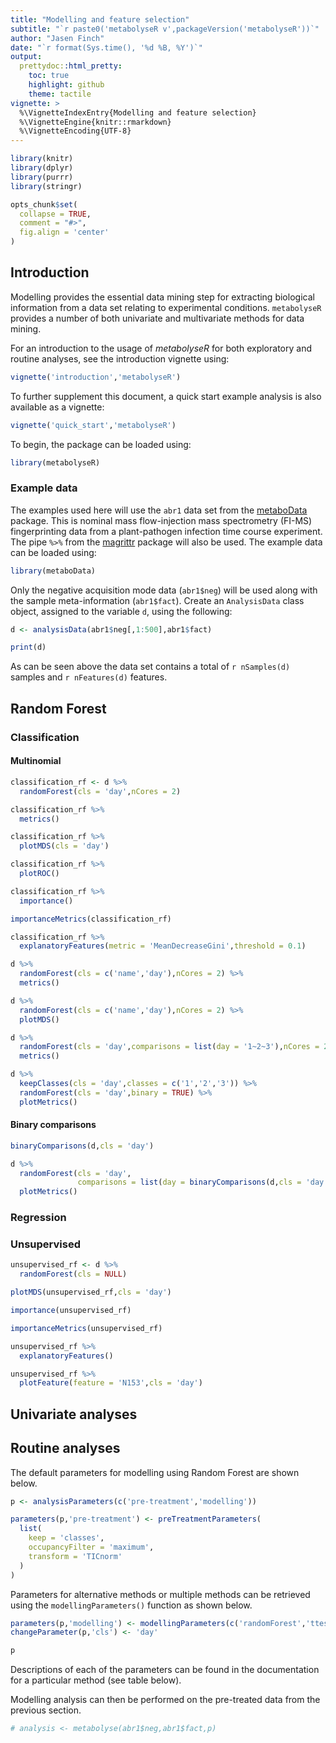 ```yaml
---
title: "Modelling and feature selection"
subtitle: "`r paste0('metabolyseR v',packageVersion('metabolyseR'))`"
author: "Jasen Finch"
date: "`r format(Sys.time(), '%d %B, %Y')`"
output:
  prettydoc::html_pretty:
    toc: true
    highlight: github
    theme: tactile
vignette: >
  %\VignetteIndexEntry{Modelling and feature selection}
  %\VignetteEngine{knitr::rmarkdown}
  %\VignetteEncoding{UTF-8}
---
```


```r
library(knitr)
library(dplyr)
library(purrr)
library(stringr)

opts_chunk$set(
  collapse = TRUE,
  comment = "#>",
  fig.align = 'center'
)
```

## Introduction

Modelling provides the essential data mining step for extracting biological information from a data set relating to experimental conditions.
`metabolyseR` provides a number of both univariate and multivariate methods for data mining.

For an introduction to the usage of *metabolyseR* for both exploratory and routine analyses, see the introduction vignette using:

```r
vignette('introduction','metabolyseR')
```

To further supplement this document, a quick start example analysis is also available as a vignette:

```r
vignette('quick_start','metabolyseR')
```

To begin, the package can be loaded using:

```r
library(metabolyseR)
```

### Example data

The examples used here will use the `abr1` data set from the [metaboData](https://aberhrml.github.io/metaboData/) package. 
This is nominal mass flow-injection mass spectrometry (FI-MS) fingerprinting data from a plant-pathogen infection time course experiment.
The pipe `%>%` from the [magrittr](https://magrittr.tidyverse.org/) package will also be used.
The example data can be loaded using:

```r
library(metaboData)
```

Only the negative acquisition mode data (`abr1$neg`) will be used along with the sample meta-information (`abr1$fact`).
Create an `AnalysisData` class object, assigned to the variable `d`, using the following:

```r
d <- analysisData(abr1$neg[,1:500],abr1$fact)
```

```r
print(d)
```

As can be seen above the data set contains a total of `r nSamples(d)` samples and `r nFeatures(d)` features.

## Random Forest

### Classification

#### Multinomial

```r
classification_rf <- d %>%
  randomForest(cls = 'day',nCores = 2)
```

```r
classification_rf %>%
  metrics()
```

```r
classification_rf %>% 
  plotMDS(cls = 'day')
```

```r
classification_rf %>% 
  plotROC()
```

```r
classification_rf %>%
  importance()
```

```r
importanceMetrics(classification_rf)
```

```r
classification_rf %>%
  explanatoryFeatures(metric = 'MeanDecreaseGini',threshold = 0.1)
```

```r
d %>%
  randomForest(cls = c('name','day'),nCores = 2) %>%
  metrics()
```

```r
d %>%
  randomForest(cls = c('name','day'),nCores = 2) %>%
  plotMDS()
```

```r
d %>%
  randomForest(cls = 'day',comparisons = list(day = '1~2~3'),nCores = 2) %>%
  metrics()
```

```r
d %>%
  keepClasses(cls = 'day',classes = c('1','2','3')) %>%
  randomForest(cls = 'day',binary = TRUE) %>%
  plotMetrics()
```

#### Binary comparisons

```r
binaryComparisons(d,cls = 'day')
```

```r
d %>%
  randomForest(cls = 'day',
               comparisons = list(day = binaryComparisons(d,cls = 'day')[1:4])) %>%
  plotMetrics()
```


### Regression

### Unsupervised

```r
unsupervised_rf <- d %>%
  randomForest(cls = NULL)
```

```r
plotMDS(unsupervised_rf,cls = 'day')
```

```r
importance(unsupervised_rf)
```

```r
importanceMetrics(unsupervised_rf)
```

```r
unsupervised_rf %>%
  explanatoryFeatures()
```

```r
unsupervised_rf %>%
  plotFeature(feature = 'N153',cls = 'day')
```

## Univariate analyses

## Routine analyses

The default parameters for modelling using Random Forest are shown below.

```r
p <- analysisParameters(c('pre-treatment','modelling'))
```

```r
parameters(p,'pre-treatment') <- preTreatmentParameters(
  list(
    keep = 'classes',
    occupancyFilter = 'maximum',
    transform = 'TICnorm' 
  )
)
```

Parameters for alternative methods or multiple methods can be retrieved using the `modellingParameters()` function as shown below.

```r
parameters(p,'modelling') <- modellingParameters(c('randomForest','ttest'))
changeParameter(p,'cls') <- 'day'
```

```r
p
```

Descriptions of each of the parameters can be found in the documentation for a particular method (see table below). 

Modelling analysis can then be performed on the pre-treated data from the previous section.

```r
# analysis <- metabolyse(abr1$neg,abr1$fact,p)
```
